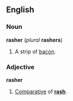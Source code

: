 ==English==
===Noun===
'''rasher''' (''plural'' '''rashers''')

#A strip of [[bacon]].

===Adjective===
'''rasher'''

#[[Comparative]] of '''[[rash]]'''.
